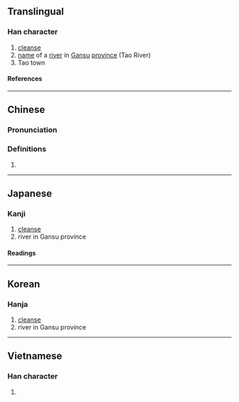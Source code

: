 {{character info/new}}
==Translingual==

===Han character===
{{Han char|rn=85|rad=水|as=06|sn=9|four=32113|canj=ELMO|ids=⿰氵兆}}

# [[cleanse]]
# [[name]] of a [[river]] in [[Gansu]] [[province]] (Tao River)
# Tao town

====References====
{{Han ref|kx=0622.030|dkj=17408|dj=1018.040|hdz=31613.010|uh=6D2E}}

----

==Chinese==
{{zh-forms}}

===Pronunciation===
{{zh-pron
|m=táo
|c=tou4
|mc=y
|oc=y
|ma=
|cat=v,pn
}}

===Definitions===
{{zh-hanzi}}

# {{rfdef|lang=zh}}

----

==Japanese==

===Kanji===
{{ja-kanji|grade=|rs=水06}}

# [[cleanse]]
# river in Gansu province

====Readings====
{{ja-readings
|on=とう, よう, どう
|kun=あらう
}}

----

==Korean==

===Hanja===
{{ko-hanja|도}}

# [[cleanse]]
# river in Gansu province

----

==Vietnamese==

===Han character===
{{vi-readings|rs=水06|reading=rệu}}

# {{defn|lang=vi|sort=水06}}